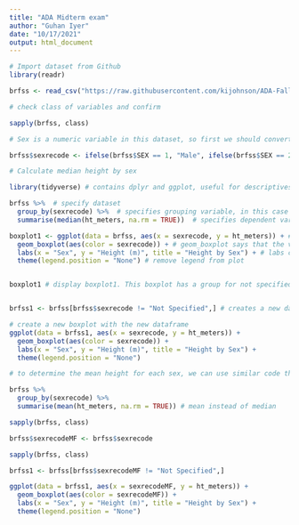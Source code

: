 ```yaml
---
title: "ADA Midterm exam"
author: "Guhan Iyer"
date: "10/17/2021"
output: html_document
---
```



```r
# Import dataset from Github
library(readr)

brfss <- read_csv("https://raw.githubusercontent.com/kijohnson/ADA-Fall-2021/master/BRFSS2017_10percent_v.csv")

# check class of variables and confirm

sapply(brfss, class)

# Sex is a numeric variable in this dataset, so first we should convert it to a character variable

brfss$sexrecode <- ifelse(brfss$SEX == 1, "Male", ifelse(brfss$SEX == 2, "Female", ifelse(brfss$SEX == 9, "Not Specified", NA))) # code creates a new character variable for sex

# Calculate median height by sex

library(tidyverse) # contains dplyr and ggplot, useful for descriptives and data visualization

brfss %>%  # specify dataset
  group_by(sexrecode) %>%  # specifies grouping variable, in this case sex
  summarise(median(ht_meters, na.rm = TRUE))  # specifies dependent variable, in this case height in meters, and removes NA values

boxplot1 <- ggplot(data = brfss, aes(x = sexrecode, y = ht_meters)) + # ggplot specifies data, x and y variables
  geom_boxplot(aes(color = sexrecode)) + # geom_boxplot says that the visual should be a boxplot, aes gives color by sex
  labs(x = "Sex", y = "Height (m)", title = "Height by Sex") + # labs changes labels for title, x and y axes
  theme(legend.position = "None") # remove legend from plot


boxplot1 # display boxplot1. This boxplot has a group for not specified. We can clean this up by creating a new dataframe that only includes observations that are either male or female. Be sure to make a NEW dataframe if you want to keep the data from the "not specified" observations for some other reason.


brfss1 <- brfss[brfss$sexrecode != "Not Specified",] # creates a new dataframe that includes all observations except those that responded "Not Specified" for the sexrecode variable

# create a new boxplot with the new dataframe
ggplot(data = brfss1, aes(x = sexrecode, y = ht_meters)) + 
  geom_boxplot(aes(color = sexrecode)) +
  labs(x = "Sex", y = "Height (m)", title = "Height by Sex") +
  theme(legend.position = "None")

# to determine the mean height for each sex, we can use similar code that we used to calculate the median

brfss %>% 
  group_by(sexrecode) %>% 
  summarise(mean(ht_meters, na.rm = TRUE)) # mean instead of median

```

```r

sapply(brfss, class)

brfss$sexrecodeMF <- brfss$sexrecode

sapply(brfss, class)

brfss1 <- brfss[brfss$sexrecodeMF != "Not Specified",]

ggplot(data = brfss1, aes(x = sexrecodeMF, y = ht_meters)) + 
  geom_boxplot(aes(color = sexrecodeMF)) +
  labs(x = "Sex", y = "Height (m)", title = "Height by Sex") +
  theme(legend.position = "None")




```